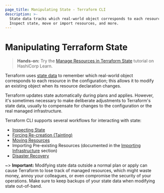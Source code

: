 ```yaml
---
page_title: Manipulating State - Terraform CLI
description: >-
  State data tracks which real-world object corresponds to each resource.
  Inspect state, move or import resources, and more.
---
```


# Manipulating Terraform State

> **Hands-on:** Try the [Manage Resources in Terraform State](https://learn.hashicorp.com/tutorials/terraform/state-cli?utm_source=WEBSITE&utm_medium=WEB_IO&utm_offer=ARTICLE_PAGE&utm_content=DOCS) tutorial on HashiCorp Learn.

Terraform uses [state data](/language/state) to remember which
real-world object corresponds to each resource in the configuration;
this allows it to modify an existing object when its resource declaration
changes.

Terraform updates state automatically during plans and applies. However, it's
sometimes necessary to make deliberate adjustments to Terraform's state data,
usually to compensate for changes to the configuration or the real managed
infrastructure.

Terraform CLI supports several workflows for interacting with state:

- [Inspecting State](/cli/state/inspect)
- [Forcing Re-creation (Tainting)](/cli/state/taint)
- [Moving Resources](/cli/state/move)
- Importing Pre-existing Resources (documented in the
  [Importing Infrastructure](/cli/import) section)
- [Disaster Recovery](/cli/state/recover)

~> **Important:** Modifying state data outside a normal plan or apply can cause
Terraform to lose track of managed resources, which might waste money, annoy
your colleagues, or even compromise the security of your operations. Make sure
to keep backups of your state data when modifying state out-of-band.
